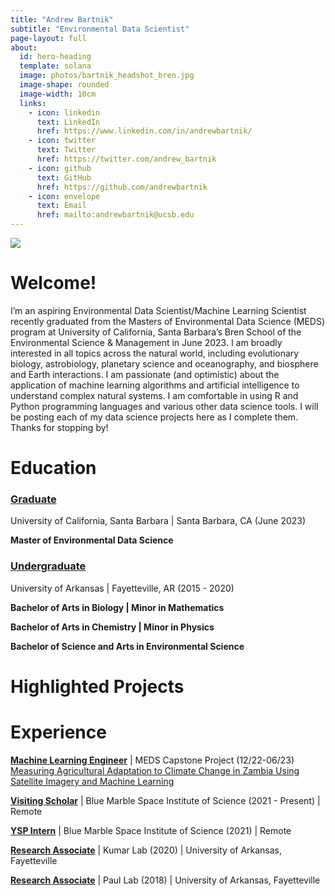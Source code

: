 ```yaml
---
title: "Andrew Bartnik"
subtitle: "Environmental Data Scientist"
page-layout: full
about: 
  id: hero-heading
  template: solana
  image: photos/bartnik_headshot_bren.jpg
  image-shape: rounded
  image-width: 10cm
  links:
    - icon: linkedin 
      text: LinkedIn
      href: https://www.linkedin.com/in/andrewbartnik/
    - icon: twitter 
      text: Twitter
      href: https://twitter.com/andrew_bartnik
    - icon: github 
      text: GitHub
      href: https://github.com/andrewbartnik
    - icon: envelope 
      text: Email
      href: mailto:andrewbartnik@ucsb.edu
---
```


![](photos/waves.jpeg)

::: panel-tabset
# **Welcome!**

I'm an aspiring Environmental Data Scientist/Machine Learning Scientist recently graduated from the Masters of Environmental Data Science (MEDS) program at University of California, Santa Barbara's Bren School of the Environmental Science & Management in June 2023. I am broadly interested in all topics across the natural world, including evolutionary biology, astrobiology, planetary science and oceanography, and biosphere and Earth interactions. I am passionate (and optimistic) about the application of machine learning algorithms and artificial intelligence to understand complex natural systems. I am comfortable in using R and Python programming languages and various other data science tools. I will be posting each of my data science projects here as I complete them. Thanks for stopping by!

# **Education**

### [Graduate]{.underline}

University of California, Santa Barbara \| Santa Barbara, CA (June 2023)

**Master of Environmental Data Science**

### [Undergraduate]{.underline}

University of Arkansas \| Fayetteville, AR (2015 - 2020)

**Bachelor of Arts in Biology \| Minor in Mathematics**

**Bachelor of Arts in Chemistry \| Minor in Physics**

**Bachelor of Science and Arts in Environmental Science**

# Highlighted Projects



# **Experience**

[**Machine Learning Engineer**]{.underline} \| MEDS Capstone Project (12/22-06/23)\
[Measuring Agricultural Adaptation to Climate Change in Zambia Using Satellite Imagery and Machine Learning](https://bren.ucsb.edu/projects/measuring-agricultural-adaptation-climate-change-zambia-using-satellite-imagery-and)

[**Visiting Scholar**]{.underline} \| Blue Marble Space Institute of Science (2021 - Present) \| Remote

[**YSP Intern**]{.underline} \| Blue Marble Space Institute of Science (2021) \| Remote

[**Research Associate**]{.underline} \| Kumar Lab (2020) \| University of Arkansas, Fayetteville

[**Research Associate**]{.underline} \| Paul Lab (2018) \| University of Arkansas, Fayetteville
:::

